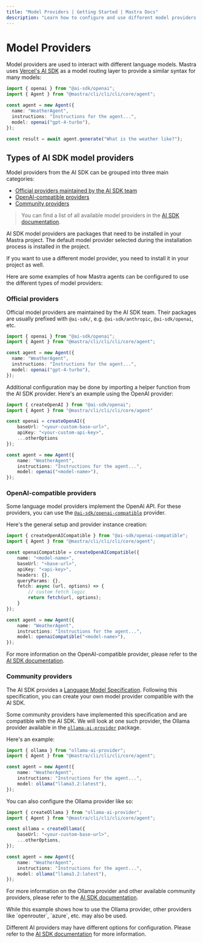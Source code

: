 ```yaml
---
title: "Model Providers | Getting Started | Mastra Docs"
description: "Learn how to configure and use different model providers with Mastra."
---
```



# Model Providers

Model providers are used to interact with different language models. Mastra uses [Vercel's AI SDK](https://sdk.vercel.ai) as a model routing layer to provide a similar syntax for many models:

```typescript showLineNumbers copy {1,7} filename="src/@@mastra/cli/cli/cli/agents/weather-agent.ts"
import { openai } from "@ai-sdk/openai";
import { Agent } from "@mastra/cli/cli/cli/core/agent";

const agent = new Agent({
  name: "WeatherAgent",
  instructions: "Instructions for the agent...",
  model: openai("gpt-4-turbo"),
});

const result = await agent.generate("What is the weather like?");
```

## Types of AI SDK model providers

Model providers from the AI SDK can be grouped into three main categories:

- [Official providers maintained by the AI SDK team](/docs/getting-started/model-providers#official-providers)
- [OpenAI-compatible providers](/docs/getting-started/model-providers#openai-compatible-providers)
- [Community providers](/docs/getting-started/model-providers#community-providers)

> You can find a list of all available model providers in the [AI SDK documentation](https://ai-sdk.dev/providers/ai-sdk-providers).

<Callout>
AI SDK model providers are packages that need to be installed in your Mastra project.
The default model provider selected during the installation process is installed in the project.

If you want to use a different model provider, you need to install it in your project as well.
</Callout>

Here are some examples of how Mastra agents can be configured to use the different types of model providers:

### Official providers

Official model providers are maintained by the AI SDK team.
Their packages are usually prefixed with `@ai-sdk/`, e.g. `@ai-sdk/anthropic`, `@ai-sdk/openai`, etc.

```typescript showLineNumbers copy {1,7} filename="src/@@mastra/cli/cli/cli/agents/weather-agent.ts"
import { openai } from "@ai-sdk/openai";
import { Agent } from "@mastra/cli/cli/cli/core/agent";

const agent = new Agent({
  name: "WeatherAgent",
  instructions: "Instructions for the agent...",
  model: openai("gpt-4-turbo"),
});
```

Additional configuration may be done by importing a helper function from the AI SDK provider.
Here's an example using the OpenAI provider:

```typescript showLineNumbers copy filename="src/@@mastra/cli/cli/cli/agents/weather-agent.ts" {1,4-8,13}
import { createOpenAI } from "@ai-sdk/openai";
import { Agent } from "@mastra/cli/cli/cli/core/agent"

const openai = createOpenAI({
    baseUrl: "<your-custom-base-url>",
    apiKey: "<your-custom-api-key>",
    ...otherOptions
});

const agent = new Agent({
    name: "WeatherAgent",
    instructions: "Instructions for the agent...",
    model: openai("<model-name>"),
});
```

### OpenAI-compatible providers

Some language model providers implement the OpenAI API. For these providers, you can use the [`@ai-sdk/openai-compatible`](https://www.npmjs.com/package/@ai-sdk/openai-compatible) provider.

Here's the general setup and provider instance creation:

```typescript showLineNumbers copy filename="src/@@mastra/cli/cli/cli/agents/weather-agent.ts" {1,4-14,19}
import { createOpenAICompatible } from "@ai-sdk/openai-compatible";
import { Agent } from "@mastra/cli/cli/cli/core/agent";

const openaiCompatible = createOpenAICompatible({
    name: "<model-name>",
    baseUrl: "<base-url>",
    apiKey: "<api-key>",
    headers: {},
    queryParams: {},
    fetch: async (url, options) => {
        // custom fetch logic
        return fetch(url, options);
    }
});

const agent = new Agent({
    name: "WeatherAgent",
    instructions: "Instructions for the agent...",
    model: openaiCompatible("<model-name>"),
});
```

For more information on the OpenAI-compatible provider, please refer to the [AI SDK documentation](https://ai-sdk.dev/providers/openai-compatible-providers).

### Community providers

The AI SDK provides a [Language Model Specification](https://github.com/vercel/ai/tree/main/packages/provider/src/language-model/v1).
Following this specification, you can create your own model provider compatible with the AI SDK.

Some community providers have implemented this specification and are compatible with the AI SDK.
We will look at one such provider, the Ollama provider available in the [`ollama-ai-provider`](https://github.com/sgomez/ollama-ai-provider) package.

Here's an example:

```typescript showLineNumbers copy filename="src/@@mastra/cli/cli/cli/agents/weather-agent.ts" {1,7}
import { ollama } from "ollama-ai-provider";
import { Agent } from "@mastra/cli/cli/cli/core/agent";

const agent = new Agent({
    name: "WeatherAgent",
    instructions: "Instructions for the agent...",
    model: ollama("llama3.2:latest"),
});
```

You can also configure the Ollama provider like so:

```typescript showLineNumbers copy filename="src/@@mastra/cli/cli/cli/agents/weather-agent.ts" {1,4-7,12}
import { createOllama } from "ollama-ai-provider";
import { Agent } from "@mastra/cli/cli/cli/core/agent";

const ollama = createOllama({
    baseUrl: "<your-custom-base-url>",
    ...otherOptions,
});

const agent = new Agent({
    name: "WeatherAgent",
    instructions: "Instructions for the agent...",
    model: ollama("llama3.2:latest"),
});
```

For more information on the Ollama provider and other available community providers, please refer to the [AI SDK documentation](https://ai-sdk.dev/providers/community-providers).

<Callout>
While this example shows how to use the Ollama provider, other providers like `openrouter`, `azure`, etc. may also be used.
</Callout>

Different AI providers may have different options for configuration. Please refer to the [AI SDK documentation](https://ai-sdk.dev/providers/ai-sdk-providers) for more information.
